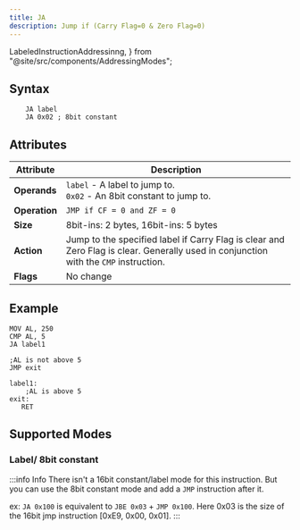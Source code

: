 ```yaml
---
title: JA
description: Jump if (Carry Flag=0 & Zero Flag=0)
---
```


  LabeledInstructionAddressinng,
  } from "@site/src/components/AddressingModes";

## Syntax

```asm6502 showLineNumbers
    JA label
    JA 0x02 ; 8bit constant
```

## Attributes

| Attribute     | Description                                                                                                                          |
| ------------- | ------------------------------------------------------------------------------------------------------------------------------------ |
| **Operands**  | `label` - A label to jump to. <br/> `0x02` - An 8bit constant to jump to.                                                            |
| **Operation** | `JMP if CF = 0 and ZF = 0`                                                                                                           |
| **Size**      | 8bit-ins: 2 bytes, 16bit-ins: 5 bytes                                                                                                |
| **Action**    | Jump to the specified label if Carry Flag is clear and Zero Flag is clear. Generally used in conjunction with the `CMP` instruction. |
| **Flags**     | No change                                                                                                                            |

## Example
```asm6502 showLineNumbers
MOV AL, 250
CMP AL, 5
JA label1

;AL is not above 5
JMP exit

label1:
    ;AL is above 5
exit:
   RET
```

## Supported Modes 

### Label/ 8bit constant
<LabeledInstructionAddressinng  instructionName="JA" />

:::info Info 
There isn't a 16bit constant/label mode for this instruction. But you can use the 8bit constant mode and add a `JMP` instruction after it.

ex: `JA 0x100` is equivalent to `JBE 0x03` + `JMP 0x100`. Here 0x03 is the size of the 16bit jmp instruction [0xE9, 0x00, 0x01].
::: 